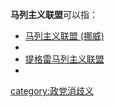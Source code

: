 '''马列主义联盟'''可以指：

* [[马列主义联盟_(挪威)|马列主义联盟 (挪威)]]
* {{tsl|en|Marxist–Leninist League (Denmark)|马列主义联盟 (丹麦)}}
* [[提格雷马列主义联盟|提格雷马列主义联盟]]
* {{tsl|en|Marxist–Leninist League of Colombia|哥伦比亚马列主义联盟}}

{{disambig|cat=六字组织机构消歧义}}
[[category:政党消歧义|category:政党消歧义]]